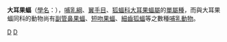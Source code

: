 {{Speciesbox
| taxon = Otopteropus cartilagonodus
| authority = Kock, 1969
| status = LC
| status_system = IUCN3.1
| status_ref =<ref name=Endanger>Ong, P., Rosell-Ambal, G. & Tabaranza, B. & Heaney, L., Duya, P., Gonzalez, J.C. & Balete, D. 2008. [http://www.iucnredlist.org/details/15665/0 Otopteropus cartilagonodus]. In: IUCN 2013. IUCN Red List of Threatened Species. Version 2013.1. www.iucnredlist.org. Downloaded on 08 September 2013.</ref>
}}

'''大耳果蝠'''（[[學名|學名]]：''{{lang|la|Otopteropus cartilagonodus}}''），[[哺乳綱|哺乳綱]]、[[翼手目|翼手目]]、[[狐蝠科|狐蝠科]][[大耳果蝠屬|大耳果蝠屬]]的[[單屬種|單屬種]]，而與大耳果蝠同科的動物尚有[[副管鼻果蝠|副管鼻果蝠]]、[[短吻果蝠|短吻果蝠]]、[[細齒狐蝠|細齒狐蝠]]等之數種[[哺乳動物|哺乳動物]]。
{{Taxonbar|from=Q610050}}

[[Category:狐蝠科|D]]
[[Category:大耳果蝠屬|D]]

{{Bat-stub}}